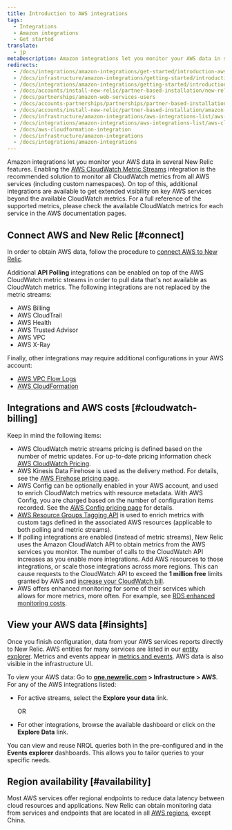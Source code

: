```yaml
---
title: Introduction to AWS integrations
tags:
  - Integrations
  - Amazon integrations
  - Get started
translate:
  - jp
metaDescription: Amazon integrations let you monitor your AWS data in several New Relic features.
redirects:
  - /docs/integrations/amazon-integrations/get-started/introduction-aws-integrations
  - /docs/infrastructure/amazon-integrations/getting-started/introduction-aws-integrations
  - /docs/integrations/amazon-integrations/getting-started/introduction-aws-integrations
  - /docs/accounts/install-new-relic/partner-based-installation/new-relic-aws-amazon-web-services
  - /docs/partnerships/amazon-web-services-users
  - /docs/accounts-partnerships/partnerships/partner-based-installation/amazon-web-services-aws-users
  - /docs/accounts/install-new-relic/partner-based-installation/amazon-web-services-aws-users
  - /docs/infrastructure/amazon-integrations/aws-integrations-list/aws-cloudformation-integration
  - /docs/integrations/amazon-integrations/aws-integrations-list/aws-cloudformation-integration
  - /docs/aws-cloudformation-integration
  - /docs/infrastructure/amazon-integrations
  - /docs/integrations/amazon-integrations
---
```


Amazon integrations let you monitor your AWS data in several New Relic features. Enabling the [AWS CloudWatch Metric Streams](/docs/integrations/amazon-integrations/aws-integrations-list/aws-metric-stream) integration is the recommended solution to monitor all CloudWatch metrics from all AWS services (including custom namespaces). On top of this, additional integrations are available to get extended visibility on key AWS services beyond the available CloudWatch metrics. For a full reference of the supported metrics, please check the available CloudWatch metrics for each service in the AWS documentation pages.

## Connect AWS and New Relic [#connect]

In order to obtain AWS data, follow the procedure to [connect AWS to New Relic](/docs/infrastructure/amazon-integrations/getting-started/connect-aws-services-infrastructure).

Additional **API Polling** integrations can be enabled on top of the AWS CloudWatch metric streams in order to pull data that's not available as CloudWatch metrics. The following integrations are not replaced by the metric streams:

* AWS Billing
* AWS CloudTrail
* AWS Health
* AWS Trusted Advisor
* AWS VPC
* AWS X-Ray

Finally, other integrations may require additional configurations in your AWS account:

* [AWS VPC Flow Logs](/docs/infrastructure/amazon-integrations/aws-integrations-list/aws-vpc-flow-logs-monitoring-integration/)
* [AWS CloudFormation](https://github.com/newrelic/cloudformation-partner-integration)

## Integrations and AWS costs [#cloudwatch-billing]

Keep in mind the following items:

* AWS CloudWatch metric streams pricing is defined based on the number of metric updates. For up-to-date pricing information check [AWS CloudWatch Pricing](https://docs.aws.amazon.com/AmazonCloudWatch/latest/monitoring/CloudWatch-Metric-Streams.html).
* AWS Kinesis Data Firehose is used as the delivery method. For details, see the [AWS Firehose pricing page](https://aws.amazon.com/kinesis/data-firehose/pricing/).
* AWS Config can be optionally enabled in your AWS account, and used to enrich CloudWatch metrics with resource metadata. With AWS Config, you are charged based on the number of configuration items recorded. See the [AWS Config pricing page](https://aws.amazon.com/config/pricing/) for details.
* [AWS Resource Groups Tagging API](https://docs.aws.amazon.com/resourcegroupstagging/latest/APIReference/overview.html) is used to enrich metrics with custom tags defined in the associated AWS resources (applicable to both polling and metric streams). 
* If polling integrations are enabled (instead of metric streams), New Relic uses the Amazon CloudWatch API to obtain metrics from the AWS services you monitor. The number of calls to the CloudWatch API increases as you enable more integrations. Add AWS resources to those integrations, or scale those integrations across more regions. This can cause requests to the CloudWatch API to exceed the **1 million free** limits granted by AWS and [increase your CloudWatch bill](/docs/infrastructure/amazon-integrations/troubleshooting/cloudwatch-billing-increase).
* AWS offers enhanced monitoring for some of their services which allows for more metrics, more often. For example, see [RDS enhanced monitoring costs](https://docs.aws.amazon.com/AmazonRDS/latest/UserGuide/USER_Monitoring.OS.overview.html#USER_Monitoring.OS.cost).

## View your AWS data [#insights]

Once you finish configuration, data from your AWS services reports directly to New Relic. AWS entities for many services are listed in our [entity explorer](/docs/new-relic-one/use-new-relic-one/ui-data/new-relic-one-entity-explorer). Metrics and events appear in [metrics and events](/docs/query-your-data/explore-query-data/browse-data/introduction-data-explorer/). AWS data is also visible in the infrastructure UI.

To view your AWS data: Go to **[one.newrelic.com](https://one.newrelic.com/all-capabilities) > Infrastructure > AWS**. For any of the AWS integrations listed:

* For active streams, select the **Explore your data** link.

  OR
* For other integrations, browse the available dashboard or click on the **Explore Data** link.

You can view and reuse NRQL queries both in the pre-configured <InlinePopover type="dashboards" /> and in the **Events explorer** dashboards. This allows you to tailor queries to your specific needs.

## Region availability [#availability]

Most AWS services offer regional endpoints to reduce data latency between cloud resources and applications. New Relic can obtain monitoring data from services and endpoints that are located in all [AWS regions](http://docs.aws.amazon.com/general/latest/gr/rande.html), except China.
